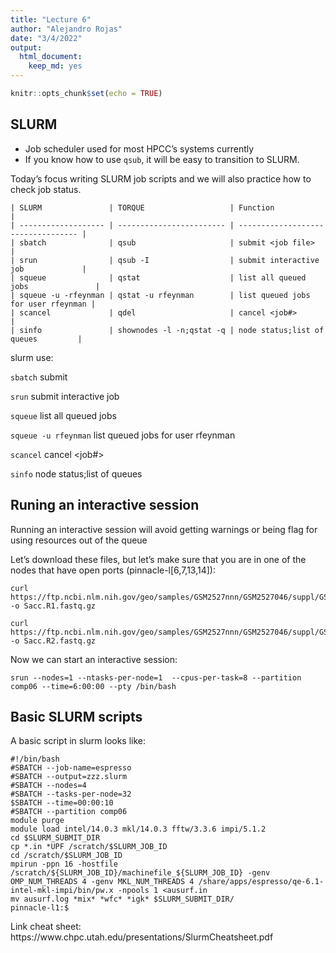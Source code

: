 ```yaml
---
title: "Lecture 6"
author: "Alejandro Rojas"
date: "3/4/2022"
output: 
  html_document: 
    keep_md: yes
---
```


```r
knitr::opts_chunk$set(echo = TRUE)
```

## SLURM

* Job scheduler used for most HPCC's systems currently
* If you know how to use `qsub`, it will be easy to transition to SLURM.

Today's focus writing SLURM job scripts and we will also practice how to check job status.
```
| SLURM               | TORQUE                   | Function                           |
| ------------------- | ------------------------ | ---------------------------------- |
| sbatch              | qsub                     | submit <job file>                  |
| srun                | qsub -I                  | submit interactive job             |
| squeue              | qstat                    | list all queued jobs               |
| squeue -u -rfeynman | qstat -u rfeynman        | list queued jobs for user rfeynman |
| scancel             | qdel                     | cancel <job#>                      |
| sinfo               | shownodes -l -n;qstat -q | node status;list of queues         |
````

slurm	use:

`sbatch`	submit <job file>

`srun` submit interactive job

`squeue` list all queued jobs

`squeue -u rfeynman` list queued jobs for user rfeynman

`scancel`	cancel <job#>

`sinfo` node status;list of queues



## Runing an interactive session

Running an interactive session will avoid getting warnings or being flag for using resources out of the queue

Let's download these files, but let's make sure that you are in one of the nodes that have open ports (pinnacle-l[6,7,13,14]):

```
curl https://ftp.ncbi.nlm.nih.gov/geo/samples/GSM2527nnn/GSM2527046/suppl/GSM2527046_AG1GY_128nM_SAM_offset0_0_NeighborhoodMapping_R1_001.fastq.gz -o Sacc.R1.fastq.gz

curl https://ftp.ncbi.nlm.nih.gov/geo/samples/GSM2527nnn/GSM2527046/suppl/GSM2527046_AG1GY_128nM_SAM_offset0_0_NeighborhoodMapping_R2_001.fastq.gz -o Sacc.R2.fastq.gz
```

Now we can start an interactive session:
```
srun --nodes=1 --ntasks-per-node=1  --cpus-per-task=8 --partition comp06 --time=6:00:00 --pty /bin/bash
```


## Basic SLURM scripts

A basic script in slurm looks like:

```
#!/bin/bash
#SBATCH --job-name=espresso
#SBATCH --output=zzz.slurm
#SBATCH --nodes=4
#SBATCH --tasks-per-node=32
$SBATCH --time=00:00:10
#SBATCH --partition comp06
module purge
module load intel/14.0.3 mkl/14.0.3 fftw/3.3.6 impi/5.1.2
cd $SLURM_SUBMIT_DIR
cp *.in *UPF /scratch/$SLURM_JOB_ID
cd /scratch/$SLURM_JOB_ID
mpirun -ppn 16 -hostfile /scratch/${SLURM_JOB_ID}/machinefile_${SLURM_JOB_ID} -genv OMP_NUM_THREADS 4 -genv MKL_NUM_THREADS 4 /share/apps/espresso/qe-6.1-intel-mkl-impi/bin/pw.x -npools 1 <ausurf.in
mv ausurf.log *mix* *wfc* *igk* $SLURM_SUBMIT_DIR/
pinnacle-l1:$

```

Link cheat sheet: https://www.chpc.utah.edu/presentations/SlurmCheatsheet.pdf

